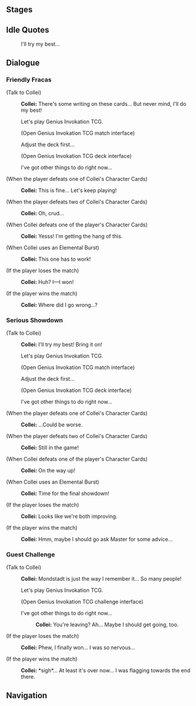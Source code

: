 {{Genius Invokation TCG Character Stages Intro}}

==Stages==
{{Genius Invokation TCG Stages/Detailed|Collei}}

==Idle Quotes==
{{Dialogue start}}
:{{DIcon|Idle}} I'll try my best...
{{Dialogue end}}

==Dialogue==
===Friendly Fracas===
{{Dialogue start}}
;(Talk to Collei)
:{{A|vo card collei invite easy 01.ogg}} '''Collei:''' There's some writing on these cards... But never mind, I'll do my best!
:{{DIcon}} Let's play Genius Invokation TCG.
:;(Open Genius Invokation TCG match interface)
:{{DIcon}} Adjust the deck first...
:;(Open Genius Invokation TCG deck interface)
:{{DIcon}} I've got other things to do right now...

;(When the player defeats one of Collei's Character Cards)
:{{A|vo card collei ingame easy 02.ogg}} '''Collei:''' This is fine... Let's keep playing!

;(When the player defeats two of Collei's Character Cards)
:{{A|vo card collei ingame easy 03.ogg}} '''Collei:''' Oh, crud...

;(When Collei defeats one of the player's Character Cards)
:{{A|vo card collei ingame easy 01.ogg}} '''Collei:''' Yesss! I'm getting the hang of this.

;(When Collei uses an Elemental Burst)
:{{A|vo card collei ingame easy 04.ogg}} '''Collei:''' This one has to work!

;(If the player loses the match)
:{{A|vo card collei invite easy 02.ogg}} '''Collei:''' Huh? I&mdash;I won!

;(If the player wins the match)
:{{A|vo card collei invite easy 03.ogg}} '''Collei:''' Where did I go wrong...?
{{Dialogue end}}

===Serious Showdown===
{{Dialogue start}}
;(Talk to Collei)
:{{A|vo card collei invite hard 01.ogg}} '''Collei:''' I'll try my best! Bring it on!
:{{DIcon}} Let's play Genius Invokation TCG.
:;(Open Genius Invokation TCG match interface)
:{{DIcon}} Adjust the deck first...
:;(Open Genius Invokation TCG deck interface)
:{{DIcon}} I've got other things to do right now...

;(When the player defeats one of Collei's Character Cards)
:{{A|vo card collei ingame hard 02.ogg}} '''Collei:''' ...Could be worse.

;(When the player defeats two of Collei's Character Cards)
:{{A|vo card collei ingame hard 03.ogg}} '''Collei:''' Still in the game!

;(When Collei defeats one of the player's Character Cards)
:{{A|vo card collei ingame hard 01.ogg}} '''Collei:''' On the way up!

;(When Collei uses an Elemental Burst)
:{{A|vo card collei ingame hard 04.ogg}} '''Collei:''' Time for the final showdown!

;(If the player loses the match)
:{{A|vo card collei invite hard 02.ogg}} '''Collei:''' Looks like we're both improving.

;(If the player wins the match)
:{{A|vo card collei invite hard 03.ogg}} '''Collei:''' Hmm, maybe I should go ask Master for some advice...
{{Dialogue end}}

===Guest Challenge===
{{Dialogue start}}
;(Talk to Collei)
:{{A|vo card collei freetalk 01.ogg}} '''Collei:''' Mondstadt is just the way I remember it... So many people!
:{{DIcon}} Let's play Genius Invokation TCG.
:;(Open Genius Invokation TCG challenge interface)
:{{DIcon}} I've got other things to do right now...
::{{A|vo card collei leave 01.ogg}} '''Collei:''' You're leaving? Ah... Maybe I should get going, too.

;(If the player loses the match)
:{{A|vo card collei endofgame win 01.ogg}} '''Collei:''' Phew, I finally won... I was so nervous...

;(If the player wins the match)
:{{A|vo card collei endofgame fail 01.ogg}} '''Collei:''' *sigh*... At least it's over now... I was flagging towards the end there.
{{Dialogue end}}

==Navigation==
{{Genius Invokation TCG Stages Navbox}}